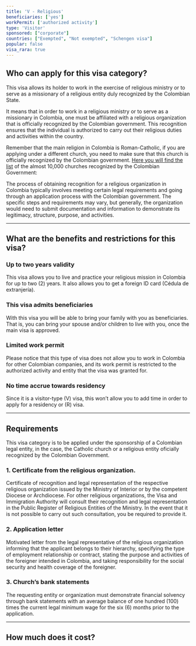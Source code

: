 ```yaml
---
title: 'V - Religious'
beneficiaries: ['yes']
workPermit: ['authorized activity']
type: 'Visitor'
sponsored: ["corporate"]
countries: ["Exempted", "Not exempted", "Schengen visa"]
popular: false
visa_rara: true
---
```


## Who can apply for this visa category?

This visa allows its holder to work in the exercise of religious ministry or to serve as a missionary of a religious entity duly recognized by the Colombian State.

It means that in order to work in a religious ministry or to serve as a missionary in Colombia, one must be affiliated with a religious organization that is officially recognized by the Colombian government. This recognition ensures that the individual is authorized to carry out their religious duties and activities within the country.

Remember that the main religion in Colombia is Roman-Catholic, if you are applying under a different church, you need to make sure that this church is officially recognized by the Colombian government. [Here you will find the list](https://www.mininterior.gov.co/registro-publico-de-entidades-religiosas/) of the almost 10,000 churches recognized by the Colombian Government:

The process of obtaining recognition for a religious organization in Colombia typically involves meeting certain legal requirements and going through an application process with the Colombian government. The specific steps and requirements may vary, but generally, the organization would need to submit documentation and information to demonstrate its legitimacy, structure, purpose, and activities.

---

## What are the benefits and restrictions for this visa?

### **Up to two years validity**

This visa allows you to live and practice your religious mission in Colombia for up to two (2) years. It also allows you to get a foreign ID card (Cédula de extranjería).

### **This visa admits beneficiaries**

With this visa you will be able to bring your family with you as beneficiaries. That is, you can bring your spouse and/or children to live with you, once the main visa is approved.

### **Limited work permit**

Please notice that this type of visa does not allow you to work in Colombia for other Colombian companies, and its work permit is restricted to the authorized activity and entity that the visa was granted for.

### **No time accrue towards residency**

Since it is a visitor-type (V) visa, this won’t allow you to add time in order to apply for a residency or (R) visa.

---

## Requirements

This visa category is to be applied under the sponsorship of a Colombian legal entity, in the case, the Catholic church or a religious entity oficially recognized by the Colombian Government.

### 1. Certificate from the religious organization.

Certificate of recognition and legal representation of the respective religious organization issued by the Ministry of Interior or by the competent Diocese or Archdiocese. For other religious organizations, the Visa and Immigration Authority will consult their recognition and legal representation in the Public Register of Religious Entities of the Ministry. In the event that it is not possible to carry out such consultation, you be required to provide it.

### 2. Application letter

Motivated letter from the legal representative of the religious organization informing that the applicant belongs to their hierarchy, specifying the type of employment relationship or contract, stating the purpose and activities of the foreigner intended in Colombia, and taking responsibility for the social security and health coverage of the foreigner.

### 3. Church’s **bank statements**

The requesting entity or organization must demonstrate financial solvency through bank statements with an average balance of one hundred (100) times the current legal minimum wage for the six (6) months prior to the application.

---
## How much does it cost?

<VisaCosts
    studyFees="54"
    issuanceFees="177"
    apostille={false}
    translation={false}
/>
